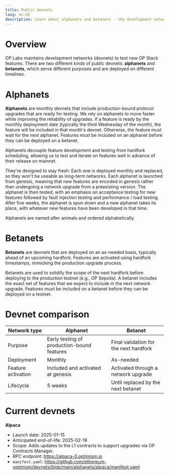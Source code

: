 ```yaml
---
title: Public devnets 
lang: en-US
description: Learn about alphanets and betanets - the development networks for testing upcoming OP Stack releases. 
---
```


# Overview 

OP Labs maintains development networks (devnets) to test new OP Stack features.
There are two different kinds of public devnets: **alphanets** and **betanets**, which serve different purposes and are deployed on different timelines. 

# Alphanets 

**Alphanets** are monthly devnets that include production-bound protocol upgrades that are ready for testing. 
We rely on alphanets to move faster while improving the reliability of upgrades. 
If a feature is ready by the monthly deployment date (typically the third Wednesday of the month), the feature will be included in that month's devnet. 
Otherwise, the feature must wait for the next alphanet. 
Features _must_ be included on an alphanet before they can be deployed on a betanet.

Alphanets decouple feature development and testing from hardfork scheduling, allowing us to test and iterate on features well in advance of their release on mainnet.

They're designed to stay fresh: Each one is deployed monthly and replaced, so they won't be useable as long-term networks. 
Each alphanet is launched from genesis, meaning that new features are encoded in genesis rather than undergoing a network upgrade from a preexisting version. 
The alphanet is then tested, with an emphasis on acceptance testing for new features followed by fault injection testing and performance / load testing. 
After five weeks, the alphanet is spun down and a new alphanet takes its place, with whatever new features have been developed in that time. 

Alphanets are named after animals and ordered alphabetically.

# Betanets 

**Betanets** are devnets that are deployed on an as-needed basis, typically ahead of an upcoming hardfork. 
Features are activated using hardfork timestamps, mimicking the production upgrade process.

Betanets are used to solidify the scope of the next hardfork before deploying to the production testnet (e.g., OP Sepolia). 
A betanet includes the exact set of features that we expect to include in the next network upgrade.
Features _must_ be included on a betanet before they can be deployed on a testnet.

# Devnet comparison

| Network type       | Alphanet                                   | Betanet                                |
| ------------------ | -------------------------------------------| -------------------------------------- |
| Purpose            | Early testing of production-bound features | Final validation for the next hardfork |
| Deployment         | Monthly                                    | As-needed                              |
| Feature activation | Included and activated at genesis          | Activated through a network upgrade    |
| Lifecycle          | 5 weeks                                    | Until replaced by the next betanet     |


# Current devnets 

**Alpaca** 
  * Launch date: 2025-01-15
  * Anticipated end-of-life: 2025-02-19
  * Scope: Adds updates to the L1 contracts to support upgrades via OP Contracts Manager.
  * RPC endpoint: <https://alpaca-0.optimism.io>
  * `manifest.yaml`: <https://github.com/ethereum-optimism/devnets/blob/main/alphanets/alpaca/manifest.yaml>

